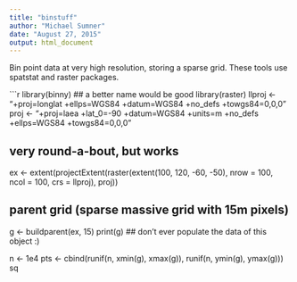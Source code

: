 ```yaml
---
title: "binstuff"
author: "Michael Sumner"
date: "August 27, 2015"
output: html_document
---
```



Bin point data at very high resolution, storing a sparse grid. These tools use spatstat and raster packages. 

```r
library(binny)  ## a better name would be good
library(raster)
llproj <- "+proj=longlat +ellps=WGS84 +datum=WGS84 +no_defs +towgs84=0,0,0"
proj <- "+proj=laea +lat_0=-90 +datum=WGS84 +units=m +no_defs +ellps=WGS84 +towgs84=0,0,0"

## very round-a-bout, but works
ex <- extent(projectExtent(raster(extent(100, 120, -60, -50), nrow = 100, ncol = 100, crs = llproj), proj))

## parent grid (sparse massive grid with 15m pixels)
g <- buildparent(ex, 15)
print(g)  ## don't ever populate the data of this object :)

n <- 1e4
pts <- cbind(runif(n, xmin(g), xmax(g)), runif(n, ymin(g), ymax(g)))
sq
